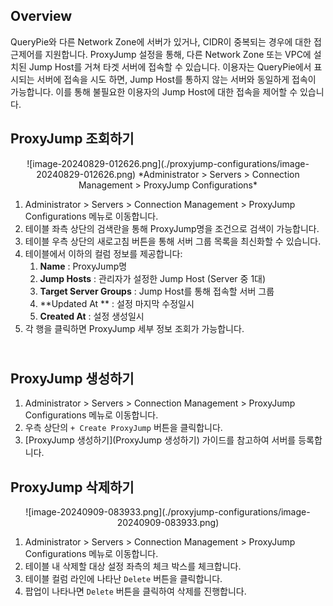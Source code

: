 ## Overview

QueryPie와 다른 Network Zone에 서버가 있거나, CIDR이 중복되는 경우에 대한 접근제어를 지원합니다. ProxyJump 설정을 통해, 다른 Network Zone 또는 VPC에 설치된 Jump Host를 거쳐 타겟 서버에 접속할 수 있습니다. 이용자는 QueryPie에서 표시되는 서버에 접속을 시도 하면, Jump Host를 통하지 않는 서버와 동일하게 접속이 가능합니다. 이를 통해 불필요한 이용자의 Jump Host에 대한 접속을 제어할 수 있습니다.


## ProxyJump 조회하기

<p align="center">
![image-20240829-012626.png](./proxyjump-configurations/image-20240829-012626.png)
*Administrator &gt; Servers &gt; Connection Management &gt; ProxyJump Configurations*
</p>

1. Administrator &gt; Servers &gt; Connection Management &gt; ProxyJump Configurations 메뉴로 이동합니다.
2. 테이블 좌측 상단의 검색란을 통해 ProxyJump명을 조건으로 검색이 가능합니다.
3. 테이블 우측 상단의 새로고침 버튼을 통해 서버 그룹 목록을 최신화할 수 있습니다.
4. 테이블에서 이하의 컬럼 정보를 제공합니다:
    1.  **Name**  : ProxyJump명
    2.  **Jump Hosts**  : 관리자가 설정한 Jump Host (Server 중 1대)
    3.  **Target Server Groups**  : Jump Host를 통해 접속할 서버 그룹
    4.  **Updated At ** : 설정 마지막 수정일시
    5.  **Created At**  : 설정 생성일시
5. 각 행을 클릭하면 ProxyJump 세부 정보 조회가 가능합니다.

## <br/>ProxyJump 생성하기

1. Administrator &gt; Servers &gt; Connection Management &gt; ProxyJump Configurations 메뉴로 이동합니다.
2. 우측 상단의 `+ Create ProxyJump` 버튼을 클릭합니다.
3. [ProxyJump 생성하기](ProxyJump 생성하기) 가이드를 참고하여 서버를 등록합니다.


## ProxyJump 삭제하기

<p align="center">
![image-20240909-083933.png](./proxyjump-configurations/image-20240909-083933.png)
</p>

1. Administrator &gt; Servers &gt; Connection Management &gt; ProxyJump Configurations 메뉴로 이동합니다.
2. 테이블 내 삭제할 대상 설정 좌측의 체크 박스를 체크합니다.
3. 테이블 컬럼 라인에 나타난 `Delete` 버튼을 클릭합니다.
4. 팝업이 나타나면 `Delete` 버튼을 클릭하여 삭제를 진행합니다.
